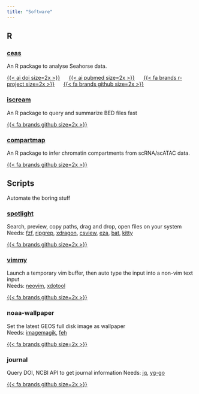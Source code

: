 ```yaml
---
title: "Software"
---
```


## R

### [ceas](https://jamespeapen.github.io/ceas)

An R package to analyse Seahorse data.

[{{< ai doi size=2x >}}](https://doi.org/10.1093/bioinformatics/btae503)
&nbsp;&nbsp;&nbsp;&nbsp;
[{{< ai pubmed size=2x >}}](https://pubmed.ncbi.nlm.nih.gov/39133136/)
&nbsp;&nbsp;&nbsp;&nbsp;
[{{< fa brands r-project size=2x >}}](https://cran.r-project.org/package=ceas)
&nbsp;&nbsp;&nbsp;&nbsp;
[{{< fa brands github size=2x >}}](https://github.com/jamespeapen/ceas)
&nbsp;&nbsp;&nbsp;&nbsp;

### [iscream](https://huishenlab.github.io/iscream)

An R package to query and summarize BED files fast

[{{< fa brands github size=2x >}}](https://github.com/huishenlab/iscream)


### [compartmap](https://huishenlab.github.io/compartmap)

An R package to infer chromatin compartments from scRNA/scATAC data.

[{{< fa brands github size=2x >}}](https://github.com/huishenlab/compartmap)


## Scripts

Automate the boring stuff

### [spotlight](./posts/spotlight)

Search, preview, copy paths, drag and drop, open files on your system  
Needs:
[fzf](https://github.com/junegunn/fzf),
[ripgrep](https://github.com/BurntSushi/ripgrep),
[xdragon](https://github.com/mwh/dragon),
[csview](https://github.com/wfxr/csview),
[eza](https://eza.rocks/),
[bat](https://github.com/sharkdp/bat),
[kitty](https://sw.kovidgoyal.net/kitty/)

[{{< fa brands github size=2x >}}](https://github.com/jamespeapen/dotfiles/blob/master/bin/spotlight)

### [vimmy](./posts/vimmy)

Launch a temporary vim buffer, then auto type the input into a non-vim text
input  
Needs:
[neovim](https://neovim.io/),
[xdotool](https://github.com/jordansissel/xdotool)

[{{< fa brands github size=2x >}}](https://github.com/jamespeapen/dotfiles/blob/master/bin/vimmy)

### noaa-wallpaper

Set the latest GEOS full disk image as wallpaper  
Needs:
[imagemagik](https://imagemagick.org/),
[feh](https://feh.finalrewind.org/)

[{{< fa brands github size=2x >}}](https://github.com/jamespeapen/dotfiles/blob/master/bin/noaa)

### journal

Query DOI, NCBI API to get journal information
Needs:
[jq](https://jqlang.org/),
[yg-go](https://mikefarah.gitbook.io/yq/)

[{{< fa brands github size=2x >}}](https://github.com/jamespeapen/dotfiles/blob/master/bin/journal)

